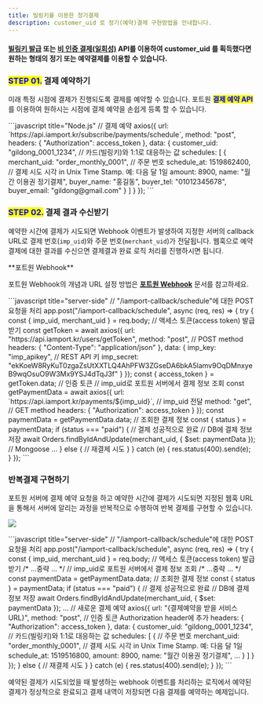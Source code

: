 ```yaml
---
title: 빌링키를 이용한 정기결제
description: customer_uid 로 정기(예약)결제 구현방법을 안내합니다.
---
```



#### [빌링키 발급](../../api/api-2/api-1) 또는 [비 인증 결제(일회성)](../../api/api-4/api-1) API를 이용하여 customer_uid 를 획득했다면 원하는 형태의 정기 또는 예약결제를 이용할 수 있습니다.

### <mark style="color:blue;">**STEP 01.**</mark> 결제 예약하기

미래 특정 시점에 결제가 진행되도록 결제를 예약할 수 있습니다. 포트원 <mark style="color:blue;">**결제 예약 API**</mark>를 이용하여 원하시는 시점에 결제 예약을 손쉽게 등록 할 수 있습니다.

<Tabs>
<Tab title="server-side">
```javascript title="Node.js"
// 결제 예약
  axios({
    url: `https://api.iamport.kr/subscribe/payments/schedule`,
    method: "post",
    headers: { "Authorization": access_token }, 
    data: {
      customer_uid: "gildong_0001_1234", // 카드(빌링키)와 1:1로 대응하는 값
      schedules: [
        {
          merchant_uid: "order_monthly_0001", // 주문 번호
          schedule_at: 1519862400, // 결제 시도 시각 in Unix Time Stamp. 예: 다음 달 1일
          amount: 8900,
          name: "월간 이용권 정기결제",
          buyer_name: "홍길동",
          buyer_tel: "01012345678",
          buyer_email: "gildong@gmail.com"
        }
      ]
    }
  });
```

</Tab>
</Tabs>

### <mark style="color:blue;">**STEP 02.**</mark> 결제 결과 수신받기

예약한 시간에 결제가 시도되면 Webhook 이벤트가 발생하여 지정한 서버의 callback URL로 결제
번호(`imp_uid`)와 주문 번호(`merchant_uid`)가 전달됩니다. 웹훅으로 예약결제에 대한 결과를 수신으면
결제결과 완료 로직 처리를 진행하시면 됩니다.

<Hint style="info">
**포트원 Webhook**

포트원 Webhook의 개념과 URL 설정 방법은 [**포트원 Webhook**](../../result/webhook) 문서를 참고하세요.

</Hint>

<Tabs>
<Tab title="Node.js">
```javascript title="server-side"
// "/iamport-callback/schedule"에 대한 POST 요청을 처리
    app.post("/iamport-callback/schedule", async (req, res) => {
      try {
        const { imp_uid, merchant_uid } = req.body;
        // 액세스 토큰(access token) 발급 받기
        const getToken = await axios({
          url: "https://api.iamport.kr/users/getToken",
          method: "post", // POST method
          headers: { "Content-Type": "application/json" }, 
          data: {
            imp_key: "imp_apikey", // REST API 키
            imp_secret: "ekKoeW8RyKuT0zgaZsUtXXTLQ4AhPFW3ZGseDA6bkA5lamv9OqDMnxyeB9wqOsuO9W3Mx9YSJ4dTqJ3f" 
          }
        });
        const { access_token } = getToken.data; // 인증 토큰
        // imp_uid로 포트원 서버에서 결제 정보 조회
        const getPaymentData = await axios({
          url: `https://api.iamport.kr/payments/${imp_uid}`, // imp_uid 전달
          method: "get", // GET method
          headers: { "Authorization": access_token } 
        });
        const paymentData = getPaymentData.data; // 조회한 결제 정보
        const { status } = paymentData;
        if (status === "paid") { // 결제 성공적으로 완료
          // DB에 결제 정보 저장
          await Orders.findByIdAndUpdate(merchant_uid, { $set: paymentData }); // Mongoose
          ...
        } else {
          // 재결제 시도
        }
      } catch (e) {
        res.status(400).send(e);
      }
    });
```

</Tab>
</Tabs>

### 반복결제 구현하기

포트원 서버에 결제 예약 요청을 하고 예약한 시간에 결제가 시도되면 지정된 웹훅 URL을 통해서 서버에 알리는 과정을 반복적으로 수행하여 반복 결제를 구현할 수 있습니다.

![](</gitbook-assets/ko/image (170).png>)

<Tabs>
<Tab title="Node.js">
```javascript title="server-side"
// "/iamport-callback/schedule"에 대한 POST 요청을 처리
    app.post("/iamport-callback/schedule", async (req, res) => {
      try {
        const { imp_uid, merchant_uid } = req.body;
        // 액세스 토큰(access token) 발급 받기
        /* ...중략 ... */
        // imp_uid로 포트원 서버에서 결제 정보 조회
        /* ...중략 ... */
        const paymentData = getPaymentData.data; // 조회한 결제 정보
        const { status } = paymentData;
        if (status === "paid") { // 결제 성공적으로 완료
          // DB에 결제 정보 저장
          await Orders.findByIdAndUpdate(merchant_uid, { $set: paymentData }); 
          ...
          // 새로운 결제 예약
          axios({
            url: "{결제예약을 받을 서비스 URL}", 
            method: "post",
            // 인증 토큰 Authorization header에 추가
            headers: { "Authorization": access_token }, 
            data: {
              customer_uid: "gildong_0001_1234", // 카드(빌링키)와 1:1로 대응하는 값
              schedules: [
                {
                  // 주문 번호
                  merchant_uid: "order_monthly_0001", 
                  // 결제 시도 시각 in Unix Time Stamp. 예: 다음 달 1일
                  schedule_at: 1519516800, 
                  amount: 8900,
                  name: "월간 이용권 정기결제",
                  ...
                }
              ]
            }
          });
        } else {
          // 재결제 시도
        }
      } catch (e) {
        res.status(400).send(e);
      }
    });
```

예약된 결제가 시도되었을 때 발생하는 webhook 이벤트를 처리하는 로직에서 예약된 결제가 정상적으로 완료되고 결제 내역이 저장되면 다음 결제를 예약하는 예제입니다.

</Tab>
</Tabs>
